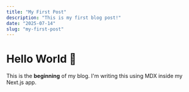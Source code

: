 ```yaml
---
title: "My First Post"
description: "This is my first blog post!"
date: "2025-07-14"
slug: "my-first-post"
---
```


# Hello World 👋

This is the **beginning** of my blog. I'm writing this using MDX inside my Next.js app.
